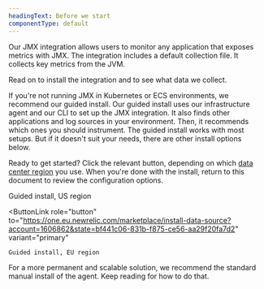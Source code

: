 ```yaml
---
headingText: Before we start
componentType: default
---
```


Our JMX integration allows users to monitor any application that exposes metrics with JMX. The integration includes a default collection file. It collects key metrics from the JVM.

Read on to install the integration and to see what data we collect.


<Callout variant="tip">

If you're not running JMX in Kubernetes or ECS environments, we recommend our guided install. Our guided install uses our infrastructure agent and our CLI to set up the JMX integration. It also finds other applications and log sources in your environment. Then, it recommends which ones you should instrument. The guided install works with most setups. But if it doesn't suit your needs, there are other install options below.
</Callout>

Ready to get started? Click the relevant button, depending on which [data center region](/docs/accounts/accounts-billing/account-setup/choose-your-data-center) you use. When you're done with the install, return to this document to review the configuration options. 

<ButtonGroup>
  <ButtonLink
    role="button"
    to="https://one.newrelic.com/marketplace/install-data-source?account=1606862&state=bf441c06-831b-f875-ce56-aa29f20fa7d2"
    variant="primary"
  >
    Guided install, US region
  </ButtonLink>

  <ButtonLink
    role="button"
    to="https://one.eu.newrelic.com/marketplace/install-data-source?account=1606862&state=bf441c06-831b-f875-ce56-aa29f20fa7d2"
    variant="primary"
  >
    Guided install, EU region
  </ButtonLink>
</ButtonGroup>

For a more permanent and scalable solution, we recommend the standard manual install of the agent. Keep reading for how to do that.


